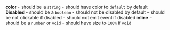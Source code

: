 **color**
    - should be a `string`
    - should have color to `default` by default
**Disabled**
    - should be a `boolean`
    - should not be disabled by default
    - should be not clickable if disabled
    - should not emit event if disabled
**inline**
    - should be a `number` or `void`
    - should have size to `100%` if `void`
